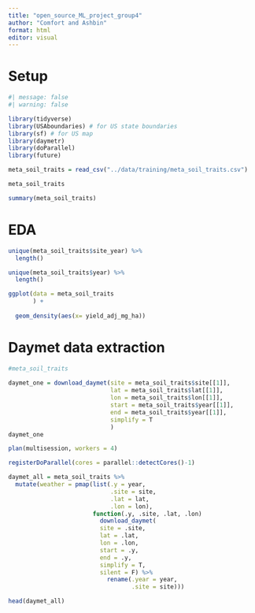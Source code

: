 ```yaml
---
title: "open_source_ML_project_group4"
author: "Comfort and Ashbin"
format: html
editor: visual
---
```


# Setup

```r
#| message: false
#| warning: false

library(tidyverse)
library(USAboundaries) # for US state boundaries
library(sf) # for US map
library(daymetr)
library(doParallel)
library(future)
```


```r
meta_soil_traits = read_csv("../data/training/meta_soil_traits.csv")

meta_soil_traits

summary(meta_soil_traits)
```

# EDA

```r
unique(meta_soil_traits$site_year) %>%
  length()

unique(meta_soil_traits$year) %>%
  length()
```


```r
ggplot(data = meta_soil_traits
       ) +
  
  geom_density(aes(x= yield_adj_mg_ha))
```

# Daymet data extraction

```r
#meta_soil_traits
  
daymet_one = download_daymet(site = meta_soil_traits$site[[1]],
                             lat = meta_soil_traits$lat[[1]],
                             lon = meta_soil_traits$lon[[1]],
                             start = meta_soil_traits$year[[1]],
                             end = meta_soil_traits$year[[1]],
                             simplify = T
                             )
daymet_one
```


```r
plan(multisession, workers = 4)

registerDoParallel(cores = parallel::detectCores()-1)

daymet_all = meta_soil_traits %>%
  mutate(weather = pmap(list(.y = year,
                             .site = site,
                             .lat = lat,
                             .lon = lon),
                        function(.y, .site, .lat, .lon)
                          download_daymet(
                          site = .site,
                          lat = .lat,
                          lon = .lon,
                          start = .y,
                          end = .y,
                          simplify = T,
                          silent = F) %>%
                            rename(.year = year,
                                   .site = site)))

head(daymet_all)
```
